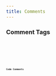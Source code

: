 ```yaml
---
title: Comments
---
```


### Comment Tags

<Code code="// TODO: Tasks to be tackled later." lang="js" />
<Code code="// FIXME: Indicates something broken." lang="js" />
<Code code="// NOTE: Provides general notes or additional context." lang="js" />
<Code code="// HACK: Marks temporary or unconventional solutions." lang="js" />
<Code code="// REVIEW: Suggests areas needing a second look." lang="js" />
<Code code="// OPTIMIZE: Highlights code for optimization." lang="js" />

### Code Comments

<LinkCard
  title="TSDoc"
  description="Follow TSDoc conventions for documenting code effectively."
  href="https://tsdoc.org/"
  target="_blank"
/>
